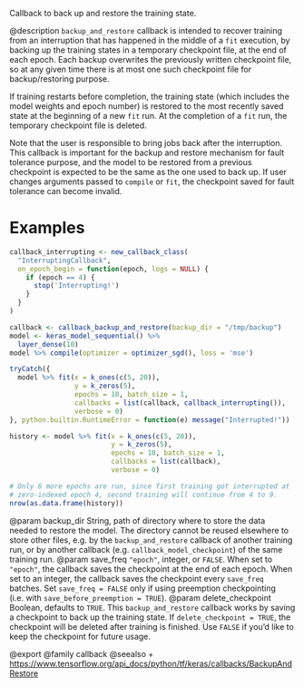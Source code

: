 Callback to back up and restore the training state.

@description
`backup_and_restore` callback is intended to recover training from an
interruption that has happened in the middle of a `fit` execution, by
backing up the training states in a temporary checkpoint file, at the end of
each epoch. Each backup overwrites the previously written checkpoint file,
so at any given time there is at most one such checkpoint file for
backup/restoring purpose.

If training restarts before completion, the training state (which includes
the model weights and epoch number) is restored to the most recently saved
state at the beginning of a new `fit` run. At the completion of a
`fit` run, the temporary checkpoint file is deleted.

Note that the user is responsible to bring jobs back after the interruption.
This callback is important for the backup and restore mechanism for fault
tolerance purpose, and the model to be restored from a previous checkpoint
is expected to be the same as the one used to back up. If user changes
arguments passed to `compile` or `fit`, the checkpoint saved for fault tolerance
can become invalid.

# Examples


```r
callback_interrupting <- new_callback_class(
  "InterruptingCallback",
  on_epoch_begin = function(epoch, logs = NULL) {
    if (epoch == 4) {
      stop('Interrupting!')
    }
  }
)

callback <- callback_backup_and_restore(backup_dir = "/tmp/backup")
model <- keras_model_sequential() %>%
  layer_dense(10)
model %>% compile(optimizer = optimizer_sgd(), loss = 'mse')

tryCatch({
  model %>% fit(x = k_ones(c(5, 20)),
                y = k_zeros(5),
                epochs = 10, batch_size = 1,
                callbacks = list(callback, callback_interrupting()),
                verbose = 0)
}, python.builtin.RuntimeError = function(e) message("Interrupted!"))

history <- model %>% fit(x = k_ones(c(5, 20)),
                         y = k_zeros(5),
                         epochs = 10, batch_size = 1,
                         callbacks = list(callback),
                         verbose = 0)

# Only 6 more epochs are run, since first training got interrupted at
# zero-indexed epoch 4, second training will continue from 4 to 9.
nrow(as.data.frame(history))
```

@param backup_dir String, path of directory where to store the data
    needed to restore the model. The directory
    cannot be reused elsewhere to store other files, e.g. by the
    `backup_and_restore` callback of another training run,
    or by another callback (e.g. `callback_model_checkpoint`)
    of the same training run.
@param save_freq `"epoch"`, integer, or `FALSE`. When set to `"epoch"`,
  the callback saves the checkpoint at the end of each epoch.
  When set to an integer, the callback saves the checkpoint every
  `save_freq` batches. Set `save_freq = FALSE` only if using
  preemption checkpointing (i.e. with `save_before_preemption = TRUE`).
@param delete_checkpoint Boolean, defaults to `TRUE`. This `backup_and_restore`
  callback works by saving a checkpoint to back up the training state.
  If `delete_checkpoint = TRUE`, the checkpoint will be deleted after
  training is finished. Use `FALSE` if you'd like to keep the checkpoint
  for future usage.

@export
@family callback
@seealso
+ <https://www.tensorflow.org/api_docs/python/tf/keras/callbacks/BackupAndRestore>
